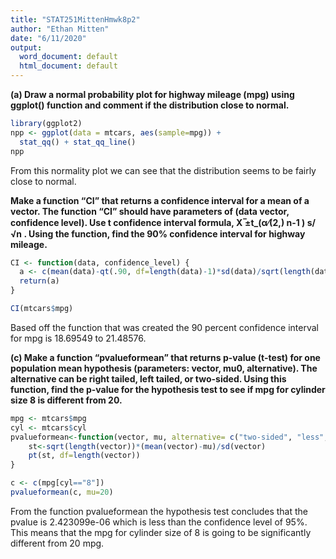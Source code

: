 ```yaml
---
title: "STAT251MittenHmwk8p2"
author: "Ethan Mitten"
date: "6/11/2020"
output:
  word_document: default
  html_document: default
---
```



**(a)	Draw a normal probability plot for highway mileage (mpg) using ggplot() function and comment if the distribution close to normal.**

```r
library(ggplot2)
npp <- ggplot(data = mtcars, aes(sample=mpg)) +
  stat_qq() + stat_qq_line()
npp
```

From this normality plot we can see that the distribution seems to be fairly close to normal.


**Make a function “CI” that returns a confidence interval for a mean of a vector. The function “CI” should have parameters of (data vector, confidence level). Use t confidence interval formula, X ̅±t_(α⁄(2,) n-1  )  s/√n  .  Using the function, find the 90% confidence interval for highway mileage.**

```r
CI <- function(data, confidence_level) {
  a <- c(mean(data)-qt(.90, df=length(data)-1)*sd(data)/sqrt(length(data)), mean(data)+qt(.90, df=length(data)-1)*sd(data)/sqrt(length(data)))
  return(a)
}

CI(mtcars$mpg)
```

Based off the function that was created the 90 percent confidence interval for mpg is 18.69549 to 21.48576.


**(c)	Make a function “pvalueformean” that returns p-value (t-test) for one population mean hypothesis (parameters: vector, mu0, alternative). The alternative can be right tailed, left tailed, or two-sided. Using this function, find the p-value for the hypothesis test to see if mpg for cylinder size 8 is different from 20.**

```r
mpg <- mtcars$mpg
cyl <- mtcars$cyl
pvalueformean<-function(vector, mu, alternative= c("two-sided", "less", "greater", confint(level = .95))){
    st<-sqrt(length(vector))*(mean(vector)-mu)/sd(vector)
    pt(st, df=length(vector))   
}

c <- c(mpg[cyl=="8"])
pvalueformean(c, mu=20)

```

From the function pvalueformean the hypothesis test concludes that the pvalue is 2.423099e-06 which is less than the confidence level of 95%. This means that the mpg for cylinder size of 8 is going to be significantly different from 20 mpg.









